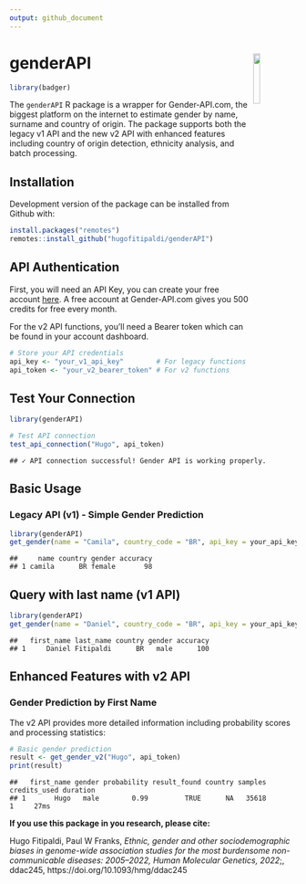 ```yaml
---
output: github_document
---
```


# genderAPI <a href='https://github.com/hugofitipaldi/genderAPI'><img src='man/figures/hex-genderAPI.png' width="15%" align="right"  /></a>

```r
library(badger)
```

<!-- badges: start --->

<!-- [![CRAN\_Status\_Badge](https://www.r-pkg.org/badges/version/covidsymptom)](https://cran.r-project.org/package=covidsymptom) -->
<!-- ![CRAN\Download\_Badge](https://cranlogs.r-pkg.org/badges/grand-total/covidsymptom) -->
<!-- `r badge_devel("csss-resultat/covidsymptom", "blue")` -->
<!-- `r badge_lifecycle("experimental", "orange")` -->
<!-- `r badge_last_commit("csss-resultat/covidsymptom")` -->

<!-- badges: end -->

<!-- ```{r, include = FALSE} -->
<!-- knitr::opts_chunk$set( -->
<!--   collapse = TRUE, -->
<!--   comment = "#>", -->
<!--   fig.path = "man/figures/README-", -->
<!--   out.width = "100%" -->
<!-- ) -->
<!-- ``` -->


The `genderAPI` R package is a wrapper for Gender-API.com, the biggest platform on the internet to estimate gender by name, surname and country of origin. The package supports both the legacy v1 API and the new v2 API with enhanced features including country of origin detection, ethnicity analysis, and batch processing.


## Installation

Development version of the package can be installed from Github with:

``` r
install.packages("remotes")
remotes::install_github("hugofitipaldi/genderAPI")
```
## API Authentication

First, you will need an API Key, you can create your free account [here](https://gender-api.com/en/). A free account at Gender-API.com gives you 500 credits for free every month.

For the v2 API functions, you'll need a Bearer token which can be found in your account dashboard.

```r
# Store your API credentials
api_key <- "your_v1_api_key"        # For legacy functions
api_token <- "your_v2_bearer_token" # For v2 functions
```

## Test Your Connection

```r
library(genderAPI)

# Test API connection
test_api_connection("Hugo", api_token)
```

```
## ✓ API connection successful! Gender API is working properly.
```

## Basic Usage

### Legacy API (v1) - Simple Gender Prediction

```r
library(genderAPI)
get_gender(name = "Camila", country_code = "BR", api_key = your_api_key)
```

```
##     name country gender accuracy
## 1 camila      BR female       98
```

## Query with last name (v1 API)

```r
library(genderAPI)
get_gender(name = "Daniel", country_code = "BR", api_key = your_api_key, last_name = "Fitipaldi")
```

```
##   first_name last_name country gender accuracy
## 1     Daniel Fitipaldi      BR   male      100
```

## Enhanced Features with v2 API

### Gender Prediction by First Name

The v2 API provides more detailed information including probability scores and processing statistics:

```r
# Basic gender prediction
result <- get_gender_v2("Hugo", api_token)
print(result)
```

```
##   first_name gender probability result_found country samples credits_used duration
## 1       Hugo   male        0.99         TRUE      NA   35618            1     27ms
```

**If you use this package in you research, please cite:**

Hugo Fitipaldi, Paul W Franks, *Ethnic, gender and other sociodemographic biases in genome-wide association studies for the most burdensome non-communicable diseases: 2005–2022, Human Molecular Genetics, 2022*;, ddac245, https://doi.org/10.1093/hmg/ddac245


